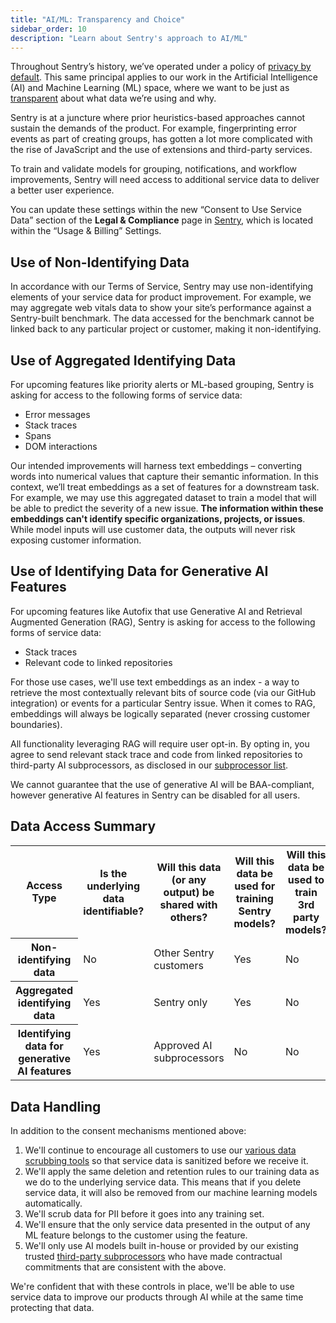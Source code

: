 ```yaml
---
title: "AI/ML: Transparency and Choice"
sidebar_order: 10
description: "Learn about Sentry's approach to AI/ML"
---
```


Throughout Sentry’s history, we’ve operated under a policy of [privacy by default](https://sentry.io/lp/privacy-by-default/). This same principal applies to our work in the Artificial Intelligence (AI) and Machine Learning (ML) space, where we want to be just as [transparent](https://blog.sentry.io/terms-of-service-update/) about what data we’re using and why.

Sentry is at a juncture where prior heuristics-based approaches cannot sustain the demands of the product. For example, fingerprinting error events as part of creating groups, has gotten a lot more complicated with the rise of JavaScript and the use of extensions and third-party services.

To train and validate models for grouping, notifications, and workflow improvements, Sentry will need access to additional service data to deliver a better user experience.

You can update these settings within the new “Consent to Use Service Data” section of the **Legal & Compliance** page in [Sentry](https://sentry.sentry.io/orgredirect/organizations/:orgslug/settings/legal/), which is located within the “Usage & Billing” Settings.

## Use of Non-Identifying Data

In accordance with our Terms of Service, Sentry may use non-identifying elements of your service data for product improvement. For example, we may aggregate web vitals data to show your site’s performance against a Sentry-built benchmark. The data accessed for the benchmark cannot be linked back to any particular project or customer, making it non-identifying.

## Use of Aggregated Identifying Data

For upcoming features like priority alerts or ML-based grouping, Sentry is asking for access to the following forms of service data:

- Error messages
- Stack traces
- Spans
- DOM interactions

Our intended improvements will harness text embeddings – converting words into numerical values that capture their semantic information. In this context, we’ll treat embeddings as a set of features for a downstream task. For example, we may use this aggregated dataset to train a model that will be able to predict the severity of a new issue. **The information within these embeddings can't identify specific organizations, projects, or issues**. While model inputs will use customer data, the outputs will never risk exposing customer information.

## Use of Identifying Data for Generative AI Features

For upcoming features like Autofix that use Generative AI and Retrieval Augmented Generation (RAG), Sentry is asking for access to the following forms of service data:

- Stack traces
- Relevant code to linked repositories

For those use cases, we'll use text embeddings as an index - a way to retrieve the most contextually relevant bits of source code (via our GitHub integration) or events for a particular Sentry issue. When it comes to RAG, embeddings will always be logically separated (never crossing customer boundaries).

All functionality leveraging RAG will require user opt-in. By opting in, you agree to send relevant stack trace and code from linked repositories to third-party AI subprocessors, as disclosed in our [subprocessor list](https://sentry.io/legal/subprocessors/).

We cannot guarantee that the use of generative AI will be BAA-compliant, however generative AI features in Sentry can be disabled for all users.

## Data Access Summary

<table>
  <tr>
    <th>Access Type</th>
    <th>Is the underlying data identifiable?</th>
    <th>Will this data (or any output) be shared with others?</th>
    <th>Will this data be used for training Sentry models?</th>
    <th>Will this data be used to train 3rd party models?</th>
  </tr>
  <tr>
    <th>Non-identifying data</th>
    <td>No</td>
    <td>Other Sentry customers</td>
    <td>Yes</td>
    <td>No</td>
  </tr>
  <tr>
    <th>Aggregated identifying data</th>
    <td>Yes</td>
    <td>Sentry only</td>
    <td>Yes</td>
    <td>No</td>
  </tr>
  <tr>
    <th>Identifying data for generative AI features</th>
    <td>Yes</td>
    <td>Approved AI subprocessors</td>
    <td>No</td>
    <td>No</td>
  </tr>
</table>

## Data Handling

In addition to the consent mechanisms mentioned above:

1. We'll continue to encourage all customers to use our [various data scrubbing tools](https://docs.sentry.io/product/data-management-settings/scrubbing/) so that service data is sanitized before we receive it.
2. We'll apply the same deletion and retention rules to our training data as we do to the underlying service data. This means that if you delete service data, it will also be removed from our machine learning models automatically.
3. We'll scrub data for PII before it goes into any training set.
4. We'll ensure that the only service data presented in the output of any ML feature belongs to the customer using the feature.
5. We'll only use AI models built in-house or provided by our existing trusted [third-party subprocessors](https://sentry.io/legal/subprocessors/) who have made contractual commitments that are consistent with the above.

We're confident that with these controls in place, we'll be able to use service data to improve our products through AI while at the same time protecting that data.
